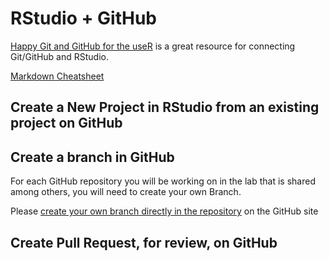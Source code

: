 # RStudio + GitHub

[Happy Git and GitHub for the useR](https://happygitwithr.com/) is a great resource for connecting Git/GitHub and RStudio.

[Markdown Cheatsheet](https://github.com/adam-p/markdown-here/wiki/Markdown-Cheatsheet)

## Create a New Project in RStudio from an existing project on GitHub  {-}



## Create a branch in GitHub  {-}

For each GitHub repository you will be working on in the lab that is shared among others, you will need to create your own Branch. 

Please [create your own branch directly in the repository](https://docs.github.com/en/pull-requests/collaborating-with-pull-requests/proposing-changes-to-your-work-with-pull-requests/creating-and-deleting-branches-within-your-repository) on the GitHub site

## Create Pull Request, for review, on GitHub  {-}